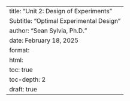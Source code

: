 ---
title: "Unit 2: Design of Experiments"
Subtitle: "Optimal Experimental Design"
author: "Sean Sylvia, Ph.D."
date: February 18, 2025
format:
  html:
    toc: true
    toc-depth: 2
draft: true
---